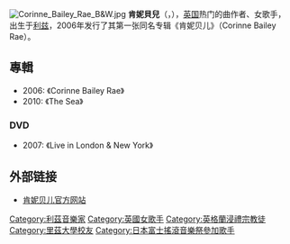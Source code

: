 [[File:Corinne_Bailey_Rae_B&W.jpg|thumb]]
'''肯妮貝兒'''（{{lang-en|'''Corinne Bailey Rae'''}}，{{bd|1979年|2月26日}}），[[英国|英国]]热门的曲作者、女歌手，出生于[[利兹|利兹]]，2006年发行了其第一张同名专辑《肯妮贝儿》（Corinne Bailey Rae）。

== 專輯 ==
* 2006: 《Corinne Bailey Rae》
* 2010: 《The Sea》
=== DVD ===
* 2007: 《Live in London & New York》

== 外部链接 ==
* {{en}}[http://www.corinnebaileyrae.net 肯妮贝儿官方网站] {{Webarchive|url=https://archive.today/20120801094026/http://www.corinnebaileyrae.net/%23news.php?id=1772274&filter= |date=2012-08-01 }}

{{Authority control}}
{{UK-enter-bio-stub}}

{{DEFAULTSORT:Bailey Rae, Corinne}}
[[Category:利茲音樂家|Category:利茲音樂家]]
[[Category:英國女歌手|Category:英國女歌手]]
[[Category:英格蘭浸禮宗教徒|Category:英格蘭浸禮宗教徒]]
[[Category:里茲大學校友|Category:里茲大學校友]]
[[Category:日本富士搖滾音樂祭參加歌手|Category:日本富士搖滾音樂祭參加歌手]]